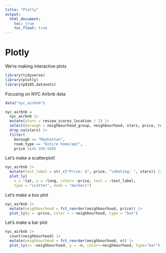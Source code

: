 ```yaml
---
title: "Plotly"
output: 
  html_document:
    toc: true
    toc_float: true
---
```


# Plotly

We're making interactive plots


```r
library(tidyverse)
library(plotly)
library(p8105.datasets)
```


Focusing on NYC Airbnb data

```r
data("nyc_airbnb")

nyc_airbnb = 
  nyc_airbnb |>
  mutate(stars = review_scores_location / 2) |>
  select(borough = neighbourhood_group, neighbourhood, stars, price, room_type, lat, long) |>
  drop_na(stars) |>
  filter(
    borough == "Manhattan",
    room_type == "Entire home/apt",
    price %in% 100:500)
```


Let's make a scatterplot!

```r
nyc_airbnb |>
  mutate(text_label = str_c("Price: $", price, "\nRating: ", stars)) |>
  plot_ly(
    x = ~lat, y = ~long, color= ~price, text = ~text_label,
    type = "scatter", mode = "markers")
```


Let's make a box plot

```r
nyc_airbnb |>
  mutate(neighbourhood = fct_reorder(neighbourhood, price)) |>
  plot_ly(y = ~price, color = ~ neighbourhood, type = "box")
```


Let's make a bar plot

```r
nyc_airbnb |>
  count(neighbourhood) |>
  mutate(neighbourhood = fct_reorder(neighbourhood, n)) |>
  plot_ly(x= ~neighbourhood, y = ~n, color=~neighbourhood, type="bar")
```
